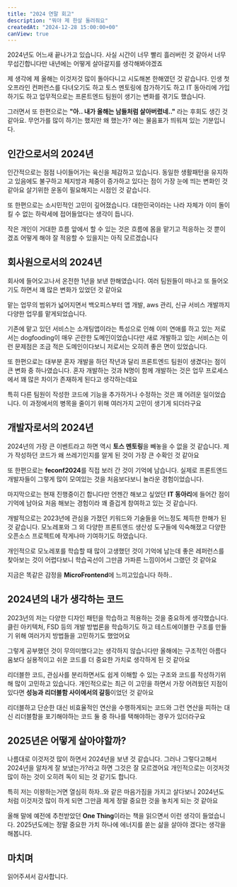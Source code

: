 ```yaml
---
title: "2024 연말 회고"
description: "뭐야 제 한살 돌려줘요"
createdAt: "2024-12-28 15:00:00+00"
canView: true
---
```


2024년도 어느새 끝나가고 있습니다. 사실 시간이 너무 빨리 흘러버린 것 같아서 너무 무섭긴합니다만 내년에는 어떻게 살아갈지를 생각해봐야겠죠

제 생각에 제 올해는 이것저것 많이 돌아다니고 시도해본 한해였던 것 같습니다. 인생 첫 오프라인 컨퍼런스를 다녀오기도 하고 토스 멘토링에 참가하기도 하고 IT 동아리에 가입하기도 하고 업무적으로는 프론트엔드 팀원이 생기는 변화를 겪기도 했습니다.

그러면서 또 한편으로는 **"아.. 내가 올해는 남들처럼 살아버렸네.."** 라는 후회도 생긴 것 같아요. 무언가를 많이 하기는 했지만 왜 했는가? 에는 물음표가 띄워져 있는 기분입니다.

## 인간으로서의 2024년

인간적으로는 점점 나이들어가는 육신을 체감하고 있습니다. 동일한 생활패턴을 유지하고 있음에도 불구하고 체지방과 체중이 증가하고 있다는 점이 가장 눈에 띄는 변화인 것 같아요 살기위한 운동이 필요해지는 시점인 것 같습니다.


또 한편으로는 소시민적인 고민이 깊어졌습니다. 대한민국이라는 나라 자체가 이미 돌이킬 수 없는 하락세에 접어들었다는 생각이 듭니다.

작은 개인이 거대한 흐름 앞에서 할 수 있는 것은 흐름에 몸을 맡기고 적응하는 것 뿐이겠죠 어떻게 해야 잘 적응할 수 있을지는 아직 모르겠습니다


## 회사원으로서의 2024년

회사에 들어오고나서 온전한 1년을 보낸 한해였습니다. 여러 팀원들이 떠나고 또 들어오기도 하면서 꽤 많은 변화가 있었던 것 같아요

맡는 업무의 범위가 넓어지면서 백오피스부터 앱 개발, aws 관리, 신규 서비스 개발까지 다양한 업무를 맡게되었습니다.

기존에 맡고 있던 서비스는 소개팅앱이라는 특성으로 인해 이미 연애를 하고 있는 저로서는 dogfooding이 매우 곤란한 도메인이었습니다만 새로 개발하고 있는 서비스는 이런 문제점은 조금 적은 도메인이다보니 저로서는 오히려 좋은 면이 있었습니다.

또 한편으로는 대부분 혼자 개발을 하던 작년과 달리 프론트엔드 팀원이 생겼다는 점이 큰 변화 중 하나였습니다. 혼자 개발하는 것과 N명이 함께 개발하는 것은 업무 프로세스에서 꽤 많은 차이가 존재하게 된다고 생각하는데요

특히 다른 팀원이 작성한 코드에 기능을 추가하거나 수정하는 것은 꽤 어려운 일이었습니다. 이 과정에서의 병목을 줄이기 위해 여러가지 고민이 생기게 되더라구요



## 개발자로서의 2024년

2024년의 가장 큰 이벤트라고 하면 역시 **토스 멘토링**을 빼놓을 수 없을 것 같습니다. 제가 작성하던 코드가 왜 쓰레기인지를 알게 된 것이 가장 큰 수확인 것 같아요

또 한편으로는 **feconf2024**를 직접 보러 간 것이 기억에 남습니다. 실제로 프론트엔드 개발자들이 그렇게 많이 모여있는 것을 처음보다보니 놀라운 경험이었습니다.

마지막으로는 현재 진행중이긴 합니다만 언젠간 해보고 싶었던 **IT 동아리**에 들어간 점이 기억에 남아요 처음 해보는 경험이라 꽤 즐겁게 참여하고 있는 것 같습니다.

개발적으로는 2023년에 관심을 가졌던 키워드와 기술들을 어느정도 체득한 한해가 된 것 같습니다. 모노레포와 그 외 다양한 프론트엔드 생산성 도구들에 익숙해졌고 다양한 오픈소스 프로젝트에 작게나마 기여하기도 하였습니다.

개인적으로 모노레포를 학습할 때 많이 고생했던 것이 기억에 남는데 좋은 레퍼런스를 찾아보는 것이 어렵다보니 학습곡선이 그만큼 가파른 느낌이어서 그랬던 것 같아요

지금은 똑같은 감정을 **MicroFrontend**에 느끼고있습니다 하하..


## 2024년의 내가 생각하는 코드

2023년의 저는 다양한 디자인 패턴을 학습하고 적용하는 것을 중요하게 생각했습니다. 클린 아키텍처, FSD 등의 개발 방법론을 학습하기도 하고 테스트에이블한 구조를 만들기 위해 여러가지 방법들을 고민하기도 했었어요

그렇게 공부했던 것이 무의미했다고는 생각하지 않습니다만 올해에는 구조적인 아름다움보다 실용적이고 쉬운 코드를 더 중요한 가치로 생각하게 된 것 같아요

리더블한 코드, 관심사를 분리하면서도 쉽게 이해할 수 있는 구조와 코드를 작성하기위해 많이 고민하고 있습니다. 개인적으로는 최근 이 고민을 하면서 가장 어려웠던 지점이 있다면 **성능과 리더블함 사이에서의 갈등**이었던 것 같아요

리더블하고 단순한 대신 비효율적인 연산을 수행하게되는 코드와 그런 연산을 피하는 대신 리더블함을 포기해야하는 코드 둘 중 하나를 택해야하는 경우가 있더라구요




## 2025년은 어떻게 살아야할까?

나름대로 이것저것 많이 하면서 2024년을 보낸 것 같습니다. 그러나 그렇다고해서 2024년을 알차게 잘 보냈는가?라고 하면 그것은 잘 모르겠어요 개인적으로는 이것저것 많이 하는 것이 오히려 독이 되는 것 같기도 합니다.

특히 저는 이왕하는거면 열심히 하자..와 같은 마음가짐을 가지고 살다보니 2024년도 처럼 이것저것 많이 하게 되면 그만큼 제게 정말 중요한 것을 놓치게 되는 것 같아요

올해 말에 예전에 추천받았던 **One Thing**이라는 책을 읽으면서 이런 생각이 들었습니다. 2025년도에는 정말 중요한 가치 하나에 에너지를 쏟는 삶을 살아야 겠다는 생각을 해봅니다.

## 마치며

읽어주셔서 감사합니다. 
